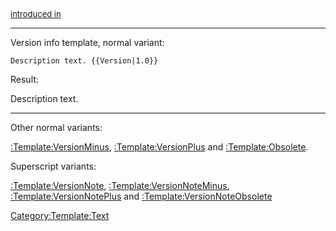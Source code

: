 <span style="font-size:small;">[[Release_notes_{{{1}}}|introduced in {{{1}}}]]</span><noinclude>

----

Version info template, normal variant:

 <nowiki>Description text. {{Version|1.0}}</nowiki>

Result:

Description text. {{Version|1.0}}

----

Other normal variants:

[[:Template:VersionMinus]], [[:Template:VersionPlus]] and [[:Template:Obsolete]].

Superscript variants:

[[:Template:VersionNote]], [[:Template:VersionNoteMinus]], [[:Template:VersionNotePlus]] and [[:Template:VersionNoteObsolete]]

[[Category:Template:Text]]
</noinclude>